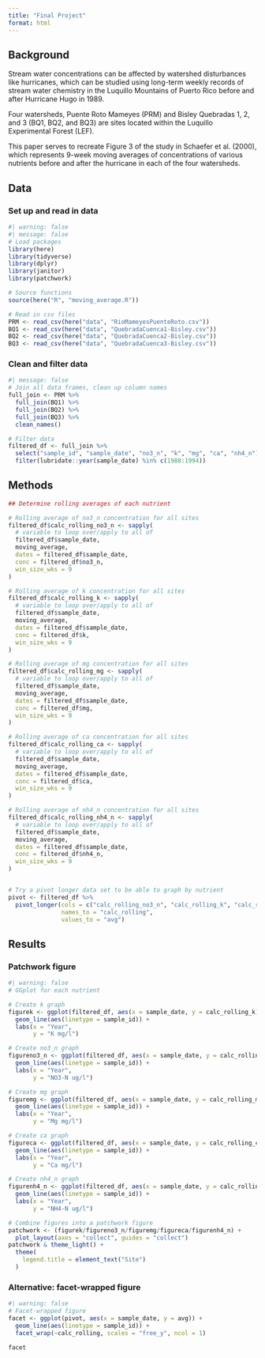 ```yaml
---
title: "Final Project"
format: html
---
```


## Background

Stream water concentrations can be affected by watershed disturbances like hurricanes, which can be studied using long-term weekly records of stream water chemistry in the Luquillo Mountains of Puerto Rico before and after Hurricane Hugo in 1989.

Four watersheds, Puente Roto Mameyes (PRM) and Bisley Quebradas 1, 2, and 3 (BQ1, BQ2, and BQ3) are sites located within the Luquillo Experimental Forest (LEF).

This paper serves to recreate Figure 3 of the study in Schaefer et al. (2000), which represents 9-week moving averages of concentrations of various nutrients before and after the hurricane in each of the four watersheds.

## Data

### Set up and read in data
```r
#| warning: false
#| message: false
# Load packages
library(here)
library(tidyverse)
library(dplyr)
library(janitor)
library(patchwork)

# Source functions
source(here("R", "moving_average.R"))

# Read in csv files
PRM <- read_csv(here("data", "RioMameyesPuenteRoto.csv"))
BQ1 <- read_csv(here("data", "QuebradaCuenca1-Bisley.csv"))
BQ2 <- read_csv(here("data", "QuebradaCuenca2-Bisley.csv"))
BQ3 <- read_csv(here("data", "QuebradaCuenca3-Bisley.csv"))

```

### Clean and filter data
```r
#| message: false
# Join all data frames, clean up column names
full_join <- PRM %>% 
  full_join(BQ1) %>% 
  full_join(BQ2) %>% 
  full_join(BQ3) %>% 
  clean_names() 

# Filter data 
filtered_df <- full_join %>% 
  select("sample_id", "sample_date", "no3_n", "k", "mg", "ca", "nh4_n") %>%
  filter(lubridate::year(sample_date) %in% c(1988:1994)) 
```

## Methods

```r
## Determine rolling averages of each nutrient

# Rolling average of no3_n concentration for all sites 
filtered_df$calc_rolling_no3_n <- sapply(
  # variable to loop over/apply to all of
  filtered_df$sample_date,
  moving_average,
  dates = filtered_df$sample_date,
  conc = filtered_df$no3_n,
  win_size_wks = 9
)

# Rolling average of k concentration for all sites 
filtered_df$calc_rolling_k <- sapply(
  # variable to loop over/apply to all of
  filtered_df$sample_date,
  moving_average,
  dates = filtered_df$sample_date,
  conc = filtered_df$k,
  win_size_wks = 9
)

# Rolling average of mg concentration for all sites 
filtered_df$calc_rolling_mg <- sapply(
  # variable to loop over/apply to all of
  filtered_df$sample_date,
  moving_average,
  dates = filtered_df$sample_date,
  conc = filtered_df$mg,
  win_size_wks = 9
)

# Rolling average of ca concentration for all sites 
filtered_df$calc_rolling_ca <- sapply(
  # variable to loop over/apply to all of
  filtered_df$sample_date,
  moving_average,
  dates = filtered_df$sample_date,
  conc = filtered_df$ca,
  win_size_wks = 9
)

# Rolling average of nh4_n concentration for all sites 
filtered_df$calc_rolling_nh4_n <- sapply(
  # variable to loop over/apply to all of
  filtered_df$sample_date,
  moving_average,
  dates = filtered_df$sample_date,
  conc = filtered_df$nh4_n,
  win_size_wks = 9
)


# Try a pivot longer data set to be able to graph by nutrient
pivot <- filtered_df %>% 
  pivot_longer(cols = c("calc_rolling_no3_n", "calc_rolling_k", "calc_rolling_mg", "calc_rolling_ca", "calc_rolling_nh4_n"),
               names_to = "calc_rolling",
               values_to = "avg")
```

## Results

### Patchwork figure
```r
#| warning: false
# GGplot for each nutrient

# Create k graph
figurek <- ggplot(filtered_df, aes(x = sample_date, y = calc_rolling_k)) +
  geom_line(aes(linetype = sample_id)) +
  labs(x = "Year",
       y = "K mg/l")

# Create no3_n graph
figureno3_n <- ggplot(filtered_df, aes(x = sample_date, y = calc_rolling_no3_n)) +
  geom_line(aes(linetype = sample_id)) +
  labs(x = "Year",
       y = "NO3-N ug/l")

# Create mg graph
figuremg <- ggplot(filtered_df, aes(x = sample_date, y = calc_rolling_mg)) +
  geom_line(aes(linetype = sample_id)) +
  labs(x = "Year",
       y = "Mg mg/l")

# Create ca graph
figureca <- ggplot(filtered_df, aes(x = sample_date, y = calc_rolling_ca)) +
  geom_line(aes(linetype = sample_id)) +
  labs(x = "Year",
       y = "Ca mg/l")

# Create nh4_n graph
figurenh4_n <- ggplot(filtered_df, aes(x = sample_date, y = calc_rolling_nh4_n)) +
  geom_line(aes(linetype = sample_id)) +
  labs(x = "Year",
       y = "NH4-N ug/l")

# Combine figures into a patchwork figure
patchwork <- (figurek/figureno3_n/figuremg/figureca/figurenh4_n) +
  plot_layout(axes = "collect", guides = "collect")
patchwork & theme_light() +
  theme(
    legend.title = element_text("Site")
  )
```

### Alternative: facet-wrapped figure
```r
#| warning: false
# Facet-wrapped figure
facet <- ggplot(pivot, aes(x = sample_date, y = avg)) +
  geom_line(aes(linetype = sample_id)) +
  facet_wrap(~calc_rolling, scales = "free_y", ncol = 1)

facet
```
